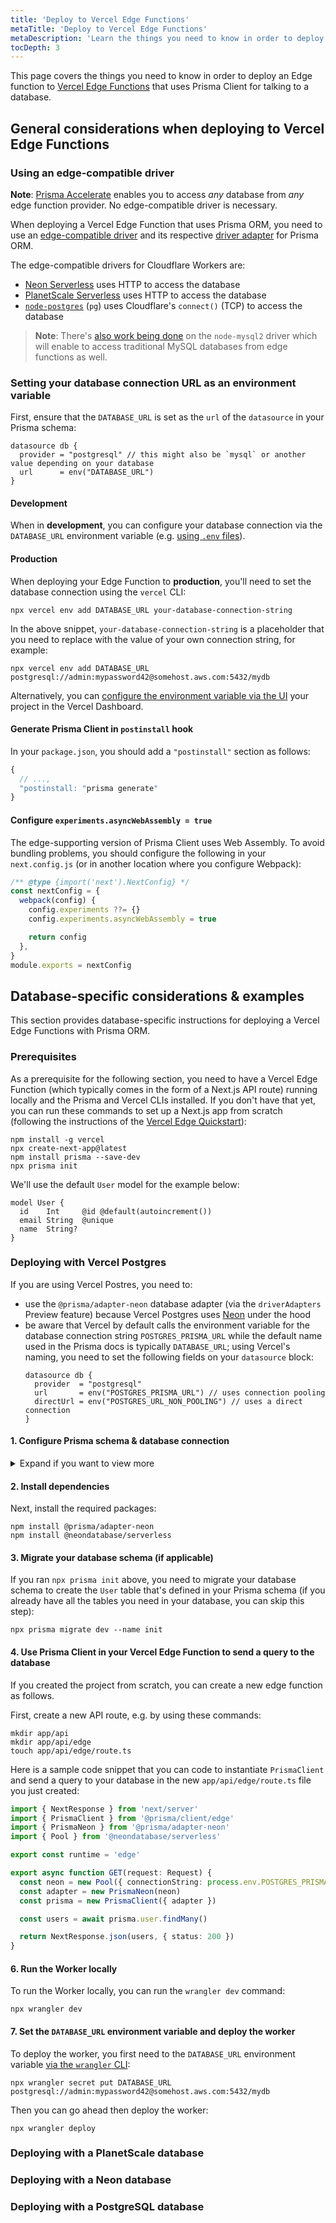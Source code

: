 ```yaml
---
title: 'Deploy to Vercel Edge Functions'
metaTitle: 'Deploy to Vercel Edge Functions'
metaDescription: 'Learn the things you need to know in order to deploy an Edge function that uses Prisma Client for talking to a database.'
tocDepth: 3
---
```


<TopBlock>

This page covers the things you need to know in order to deploy an Edge function to [Vercel Edge Functions](https://vercel.com/docs/functions/edge-functions) that uses Prisma Client for talking to a database.

</TopBlock>

## General considerations when deploying to Vercel Edge Functions

### Using an edge-compatible driver

**Note**: [Prisma Accelerate](/acccelerate) enables you to access _any_ database from _any_ edge function provider. No edge-compatible driver is necessary.

When deploying a Vercel Edge Function that uses Prisma ORM, you need to use an [edge-compatible driver](tbd) and its respective [driver adapter](tbd) for Prisma ORM.

The edge-compatible drivers for Cloudflare Workers are:

- [Neon Serverless](https://neon.tech/docs/serverless/serverless-driver) uses HTTP to access the database
- [PlanetScale Serverless](https://planetscale.com/docs/tutorials/planetscale-serverless-driver) uses HTTP to access the database
- [`node-postgres`](https://node-postgres.com/) (`pg`) uses Cloudflare's `connect()` (TCP) to access the database

> **Note**: There's [also work being done](https://github.com/sidorares/node-mysql2/pull/2289) on the `node-mysql2` driver which will enable to access traditional MySQL databases from edge functions as well.

### Setting your database connection URL as an environment variable

First, ensure that the `DATABASE_URL` is set as the `url` of the `datasource` in your Prisma schema:

```prisma
datasource db {
  provider = "postgresql" // this might also be `mysql` or another value depending on your database
  url      = env("DATABASE_URL")
}
```

#### Development

When in **development**, you can configure your database connection via the `DATABASE_URL` environment variable (e.g. [using `.env` files](/orm/more/development-environment/environment-variables/env-files)).

#### Production

When deploying your Edge Function to **production**, you'll need to set the database connection using the `vercel` CLI:

```terminal
npx vercel env add DATABASE_URL your-database-connection-string
```

In the above snippet, `your-database-connection-string` is a placeholder that you need to replace with the value of your own connection string, for example:

```terminal
npx vercel env add DATABASE_URL postgresql://admin:mypassword42@somehost.aws.com:5432/mydb
```

Alternatively, you can [configure the environment variable via the UI](https://vercel.com/docs/projects/environment-variables#declare-an-environment-variable) your project in the Vercel Dashboard.

#### Generate Prisma Client in `postinstall` hook

In your `package.json`, you should add a `"postinstall"` section as follows:

```js file=package.json
{
  // ...,
  "postinstall: "prisma generate"
}
```

#### Configure `experiments.asyncWebAssembly = true`

The edge-supporting version of Prisma Client uses Web Assembly. To avoid bundling problems, you should configure the following in your `next.config.js` (or in another location where you configure Webpack):

```js file=next.config.js
/** @type {import('next').NextConfig} */
const nextConfig = {
  webpack(config) {
    config.experiments ??= {}
    config.experiments.asyncWebAssembly = true

    return config
  },
}
module.exports = nextConfig
```

## Database-specific considerations & examples

This section provides database-specific instructions for deploying a Vercel Edge Functions with Prisma ORM.

### Prerequisites

As a prerequisite for the following section, you need to have a Vercel Edge Function (which typically comes in the form of a Next.js API route) running locally and the Prisma and Vercel CLIs installed. If you don't have that yet, you can run these commands to set up a Next.js app from scratch (following the instructions of the [Vercel Edge Quickstart](https://vercel.com/docs/functions/edge-functions/quickstart)):

```terminal
npm install -g vercel
npx create-next-app@latest
npm install prisma --save-dev
npx prisma init
```

We'll use the default `User` model for the example below:

```prisma
model User {
  id    Int     @id @default(autoincrement())
  email String  @unique
  name  String?
}
```

### Deploying with Vercel Postgres

If you are using Vercel Postres, you need to:

- use the `@prisma/adapter-neon` database adapter (via the `driverAdapters` Preview feature) because Vercel Postgres uses [Neon](tbd) under the hood
- be aware that Vercel by default calls the environment variable for the database connection string `POSTGRES_PRISMA_URL` while the default name used in the Prisma docs is typically `DATABASE_URL`; using Vercel's naming, you need to set the following fields on your `datasource` block:
  ```prisma
  datasource db {
    provider  = "postgresql"
    url       = env("POSTGRES_PRISMA_URL") // uses connection pooling
    directUrl = env("POSTGRES_URL_NON_POOLING") // uses a direct connection
  }
  ```

#### 1. Configure Prisma schema & database connection

<details><summary>Expand if you want to view more</summary>

First, ensure that database connection is configured properly. In your Prisma schema, set the `url` of the `datasource` block to the `POSTGRES_PRISMA_URL` and the `directUrl` to the `POSTGRES_URL_NON_POOLING` environment variable. You also need to enable the `driverAdapters` feature flag:

```prisma file=schema.prisma
generator client {
  provider        = "prisma-client-js"
  previewFeatures = ["driverAdapters"]
}

datasource db {
  provider  = "postgresql"
  url       = env("POSTGRES_PRISMA_URL") // uses connection pooling
  directUrl = env("POSTGRES_URL_NON_POOLING") // uses a direct connection
}
```

Next, you need to set the `POSTGRES_PRISMA_URL` and `POSTGRES_URL_NON_POOLING` environment variable to the values of your database connection.

If you ran `npx prisma init`, you can use the `.env` file that was created by this command to set these:

```bash file=.env
POSTGRES_PRISMA_URL="postgres://user:password@host-pooler.region.postgres.vercel-storage.com:5432/name?pgbouncer=true&connect_timeout=15"
POSTGRES_URL_NON_POOLING="postgres://user:password@host.region.postgres.vercel-storage.com:5432/name"
```

Here is what the file might look like with some sample values that look similar to the values for Vercel Postgres database:

```bash file=.env
POSTGRES_PRISMA_URL="postgres://default:3vtEpyNbn6pl@ep-red-dew-a2fqe2pt-pooler.eu-central-1.postgres.vercel-storage.com:5432/verceldb?pgbouncer=true&connect_timeout=15"
POSTGRES_URL_NON_POOLING="postgres://default:3vtEpyNbn6pl@ep-red-dew-a2fqe2pt.eu-central-1.postgres.vercel-storage.com:5432/verceldb"
```

</details>

#### 2. Install dependencies

Next, install the required packages:

```terminal
npm install @prisma/adapter-neon
npm install @neondatabase/serverless
```

#### 3. Migrate your database schema (if applicable)

If you ran `npx prisma init` above, you need to migrate your database schema to create the `User` table that's defined in your Prisma schema (if you already have all the tables you need in your database, you can skip this step):

```terminal
npx prisma migrate dev --name init
```

#### 4. Use Prisma Client in your Vercel Edge Function to send a query to the database

If you created the project from scratch, you can create a new edge function as follows.

First, create a new API route, e.g. by using these commands:

```terminal
mkdir app/api
mkdir app/api/edge
touch app/api/edge/route.ts
```

Here is a sample code snippet that you can code to instantiate `PrismaClient` and send a query to your database in the new `app/api/edge/route.ts` file you just created:

```ts file=app/api/edge/route.ts
import { NextResponse } from 'next/server'
import { PrismaClient } from '@prisma/client/edge'
import { PrismaNeon } from '@prisma/adapter-neon'
import { Pool } from '@neondatabase/serverless'

export const runtime = 'edge'

export async function GET(request: Request) {
  const neon = new Pool({ connectionString: process.env.POSTGRES_PRISMA_URL })
  const adapter = new PrismaNeon(neon)
  const prisma = new PrismaClient({ adapter })

  const users = await prisma.user.findMany()

  return NextResponse.json(users, { status: 200 })
}
```

#### 6. Run the Worker locally

To run the Worker locally, you can run the `wrangler dev` command:

```terminal
npx wrangler dev
```

#### 7. Set the `DATABASE_URL` environment variable and deploy the worker

To deploy the worker, you first need to the `DATABASE_URL` environment variable [via the `wrangler` CLI](https://developers.cloudflare.com/workers/configuration/secrets/#secrets-on-deployed-workers):

```terminal
npx wrangler secret put DATABASE_URL postgresql://admin:mypassword42@somehost.aws.com:5432/mydb
```

Then you can go ahead then deploy the worker:

```terminal
npx wrangler deploy
```

### Deploying with a PlanetScale database

### Deploying with a Neon database

### Deploying with a PostgreSQL database
